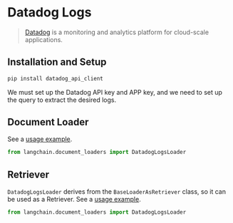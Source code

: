 # Datadog Logs

>[Datadog](https://www.datadoghq.com/) is a monitoring and analytics platform for cloud-scale applications.

## Installation and Setup

```bash
pip install datadog_api_client
```

We must set up the Datadog API key and APP key, and we need to set up the query to extract the desired logs.

## Document Loader

See a [usage example](/docs/integrations/document_loaders/datadog_logs).

```python
from langchain.document_loaders import DatadogLogsLoader
```

## Retriever

`DatadogLogsLoader` derives from the `BaseLoaderAsRetriever` class, so it can be used as a Retriever.
See a [usage example](/docs/integrations/retrievers/datadog_logs).

```python
from langchain.document_loaders import DatadogLogsLoader
```
